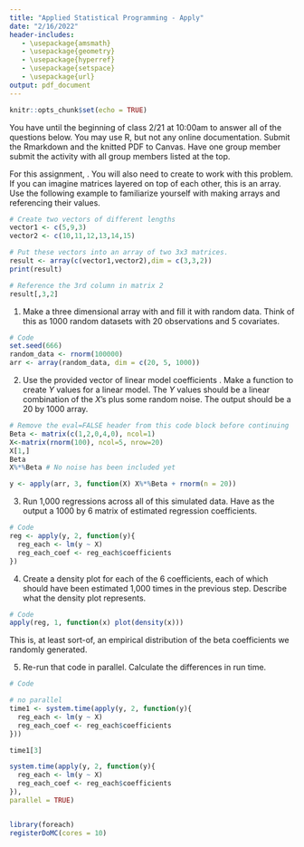 ```yaml
---
title: "Applied Statistical Programming - Apply"
date: "2/16/2022"
header-includes:
   - \usepackage{amsmath}
   - \usepackage{geometry}
   - \usepackage{hyperref}
   - \usepackage{setspace}
   - \usepackage{url}
output: pdf_document
---
```


```r
knitr::opts_chunk$set(echo = TRUE)
```

\textbf{Write the R code to answer the following questions. Write the code, and then show what the computer returns when that code is run. Thoroughly comment your solutions.}

You have until the beginning of class 2/21 at 10:00am to answer all of the questions below. You may use R, but not any online documentation. Submit the Rmarkdown and the knitted PDF to Canvas. Have one group member submit the activity with all group members listed at the top.

\section*{A simulation experiment using \texttt{apply} \& \texttt{plyr}}
\bigskip

\noindent For this assignment, \textbf{you cannot use looping structures}. You will also need to create \textit{arrays} to work with this problem. If you can imagine matrices layered on top of each other, this is an array. Use the following example to familiarize yourself with making arrays and referencing their values.

```r
# Create two vectors of different lengths
vector1 <- c(5,9,3)
vector2 <- c(10,11,12,13,14,15)

# Put these vectors into an array of two 3x3 matrices.
result <- array(c(vector1,vector2),dim = c(3,3,2))
print(result)
```
\medskip

```r
# Reference the 3rd column in matrix 2
result[,3,2]
```
\newpage

1. Make a three dimensional array with \texttt{dim=c(20,5, 1000)} and fill it with random data. Think of this as 1000 random datasets with 20 observations and 5 covariates.
```r
# Code
set.seed(666)
random_data <- rnorm(100000)
arr <- array(random_data, dim = c(20, 5, 1000))

```
\medskip

2. Use the provided vector of linear model coefficients \texttt{Beta}. Make a function to create $Y$ values for a linear model. The $Y$ values should be a linear combination of the $X$'s plus some random noise. The output should be a 20 by 1000 array.
```r
# Remove the eval=FALSE header from this code block before continuing
Beta <- matrix(c(1,2,0,4,0), ncol=1)
X<-matrix(rnorm(100), ncol=5, nrow=20)
X[1,]
Beta
X%*%Beta # No noise has been included yet

y <- apply(arr, 3, function(X) X%*%Beta + rnorm(n = 20))
```
\medskip

3. Run 1,000 regressions across all of this simulated data.  Have as the output a 1000 by 6 matrix of estimated regression coefficients.
```r
# Code
reg <- apply(y, 2, function(y){
  reg_each <- lm(y ~ X)
  reg_each_coef <- reg_each$coefficients
})


```
\medskip

4. Create a density plot for each of the 6 coefficients, each of which should have been estimated 1,000 times in the previous step. Describe what the density plot represents.
```r
# Code
apply(reg, 1, function(x) plot(density(x)))
```

This is, at least sort-of, an empirical distribution of the beta coefficients we randomly generated.
\medskip

5. Re-run that code in parallel. Calculate the differences in run time.
```r
# Code

# no parallel
time1 <- system.time(apply(y, 2, function(y){
  reg_each <- lm(y ~ X)
  reg_each_coef <- reg_each$coefficients
}))

time1[3]

system.time(apply(y, 2, function(y){
  reg_each <- lm(y ~ X)
  reg_each_coef <- reg_each$coefficients
}),
parallel = TRUE)


library(foreach)
registerDoMC(cores = 10)
```



